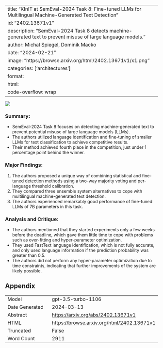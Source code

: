 
---
title: "KInIT at SemEval-2024 Task 8: Fine-tuned LLMs for Multilingual Machine-Generated Text Detection"
id: "2402.13671v1"
description: "SemEval-2024 Task 8 detects machine-generated text to prevent misuse of large language models."
author: Michal Spiegel, Dominik Macko
date: "2024-02-21"
image: "https://browse.arxiv.org/html/2402.13671v1/x1.png"
categories: ['architectures']
format:
  html:
    code-overflow: wrap
---

![](https://browse.arxiv.org/html/2402.13671v1/x1.png)

### **Summary:**
- SemEval-2024 Task 8 focuses on detecting machine-generated text to prevent potential misuse of large language models (LLMs).
- The authors utilized language identification and fine-tuning of smaller LLMs for text classification to achieve competitive results.
- Their method achieved fourth place in the competition, just under 1 percentage point behind the winner.

### **Major Findings:**
1. The authors proposed a unique way of combining statistical and fine-tuned detection methods using a two-way majority voting and per-language threshold calibration.
2. They compared three ensemble system alternatives to cope with multilingual machine-generated text detection.
3. The authors experienced remarkably good performance of fine-tuned LLMs of 7B parameters in this task.

### **Analysis and Critique:**
- The authors mentioned that they started experiments only a few weeks before the deadline, which gave them little time to cope with problems such as over-fitting and hyper-parameter optimization.
- They used FastText language identification, which is not fully accurate, and only used language information if the prediction probability was greater than 0.5.
- The authors did not perform any hyper-parameter optimization due to time constraints, indicating that further improvements of the system are likely possible.

## Appendix

|          |          |
|----------|----------|
| Model     | gpt-3.5-turbo-1106       |
| Date Generated     | 2024-03-13       |
| Abstract | [https://arxiv.org/abs/2402.13671v1](https://arxiv.org/abs/2402.13671v1)        |
| HTML     | [https://browse.arxiv.org/html/2402.13671v1](https://browse.arxiv.org/html/2402.13671v1)       |
| Truncated       | False       |
| Word Count       | 2911       |